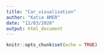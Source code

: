 ```yaml
---
title: "Car_visualisation"
author: "Katia AMER"
date: "12/03/2020"
output: html_document
---
```


```r
knitr::opts_chunk$set(echo = TRUE)
```
